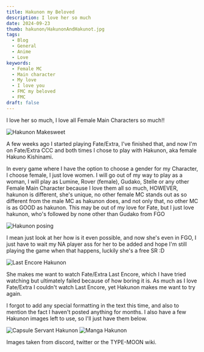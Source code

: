 ```yaml
---
title: Hakunon my Beloved
description: I love her so much
date: 2024-09-23
thumb: hakunon/HakunonAndHakunot.jpg
tags:
  - Blog
  - General
  - Anime
  - Love
keywords:
  - Female MC
  - Main character
  - My love
  - I love you
  - FMC my beloved
  - FMC
draft: false
---
```


I love her so much, I love all Female Main Characters so much!!

![Hakunon Makesweet](/src/assets/images/blog/hakunon/Hakunon.webp)

A few weeks ago I started playing Fate/Extra, I've finished that, and now I'm on Fate/⁠Extra CCC and both times I chose to play with Hakunon, aka female Hakuno Kishinami.

In every game where I have the option to choose a gender for my Character, I choose female, I just love women. I will go out of my way to play as a woman, I will play as Lumine, Rover (female), Gudako, Stelle or any other Female Main Character because I love them all so much, HOWEVER, hakunon is different, she's unique, no other female MC stands out as so different from the male MC as hakunon does, and not only that, no other MC is as GOOD as hakunon. This may be out of my love for Fate, but I just love hakunon, who's followed by none other than Gudako from FGO

![Hakunon posing](/src/assets/images/blog/hakunon/HakunonPose.jpg)

I mean just look at her how is it even possible, and now she's even in FGO, I just have to wait my NA player ass for her to be added and hope I'm still playing the game when that happens, luckily she's a free SR :D

![Last Encore Hakunon](/src/assets/images/blog/hakunon/HakunonLastEncore.png)

She makes me want to watch Fate/Extra Last Encore, which I have tried watching but ultimately failed because of how boring it is. As much as I love Fate/Extra I couldn't watch Last Encore, yet Hakunon makes me want to try again.

I forgot to add any special formatting in the text this time, and also to mention the fact I haven't posted anything for months. I also have a few Hakunon images left to use, so I'll just have them below.

![Capsule Servant Hakunon](/src/assets/images/blog/hakunon/HakunoFCapsule.png)
![Manga Hakunon](/src/assets/images/blog/hakunon/Hakunon_Chibichuki.png)

Images taken from discord, twitter or the TYPE-MOON wiki.

